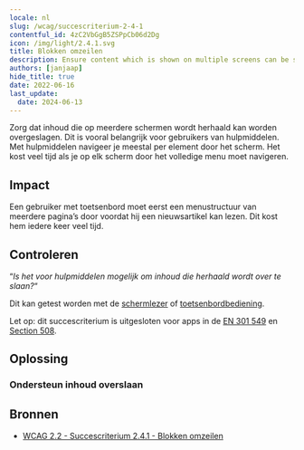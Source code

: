 ```yaml
---
locale: nl
slug: /wcag/succescriterium-2-4-1
contentful_id: 4zC2VbGgB5ZSPpCb06d2Dg
icon: /img/light/2.4.1.svg
title: Blokken omzeilen
description: Ensure content which is shown on multiple screens can be skipped.
authors: [janjaap]
hide_title: true
date: 2022-06-16
last_update:
  date: 2024-06-13
---
```


<Hero
  title="Blokken omzeilen"
  image="/img/light/2.4.1.svg"
  alt="WCAG 2.4.1 icon"
  prefix="Succescriterium 2.4.1"
  suffix="Niveau A"
/>

Zorg dat inhoud die op meerdere schermen wordt herhaald kan worden overgeslagen. Dit is vooral belangrijk voor gebruikers van hulpmiddelen. Met hulpmiddelen navigeer je meestal per element door het scherm. Het kost veel tijd als je op elk scherm door het volledige menu moet navigeren.

## Impact

Een gebruiker met toetsenbord moet eerst een menustructuur van meerdere pagina’s door voordat hij een nieuwsartikel kan lezen. Dit kost hem iedere keer veel tijd.

## Controleren

“*Is het voor hulpmiddelen mogelijk om inhoud die herhaald wordt over te slaan?*“

Dit kan getest worden met de [schermlezer](/nl/stats/schermlezer) of [toetsenbordbediening](/nl/stats/toetsenbordbediening).

Let op: dit succescriterium is uitgesloten voor apps in de [EN 301 549](/nl/richtlijnen/en-301-549) en [Section 508](/nl/richtlijnen/section-508).

## Oplossing

### Ondersteun inhoud overslaan

<CodeSample id="screen-skip" locale="nl"/>

## Bronnen

- [WCAG 2.2 - Succescriterium 2.4.1 - Blokken omzeilen](https://www.w3.org/Translations/WCAG22-nl/#blokken-omzeilen)

